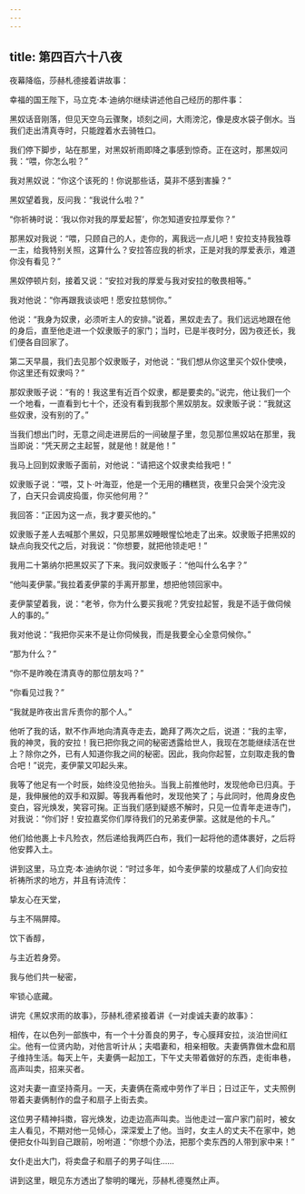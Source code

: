 ```yaml
---
---
---
```

title: 第四百六十八夜
---






夜幕降临，莎赫札德接着讲故事：





幸福的国王陛下，马立克·本·迪纳尔继续讲述他自己经历的那件事：

黑奴话音刚落，但见天空乌云骤聚，顷刻之间，大雨滂沱，像是皮水袋子倒水。当我们走出清真寺时，只能蹚着水去骑牲口。

我们停下脚步，站在那里，对黑奴祈雨即降之事感到惊奇。正在这时，那黑奴问我：“喂，你怎么啦？”

我对黑奴说：“你这个该死的！你说那些话，莫非不感到害臊？”

黑奴望着我，反问我：“我说什么啦？”

“你祈祷时说：‘我以你对我的厚爱起誓’，你怎知道安拉厚爱你？”

那黑奴对我说：“喂，只顾自己的人，走你的，离我远一点儿吧！安拉支持我独尊一主，给我特别关照，这算什么？安拉答应我的祈求，正是对我的厚爱表示，难道你没有看见？”

黑奴停顿片刻，接着又说：“安拉对我的厚爱与我对安拉的敬畏相等。”

我对他说：“你再跟我谈谈吧！愿安拉慈悯你。”

他说：“我身为奴隶，必须听主人的安排。”说着，黑奴走去了。我们远远地跟在他的身后，直至他走进一个奴隶贩子的家门；当时，已是半夜时分，因为夜还长，我们便各自回家了。

第二天早晨，我们去见那个奴隶贩子，对他说：“我们想从你这里买个奴仆使唤，你这里还有奴隶吗？”

那奴隶贩子说：“有的！我这里有近百个奴隶，都是要卖的。”说完，他让我们一个一个地看，一直看到七十个，还没有看到我那个黑奴朋友。奴隶贩子说：“我就这些奴隶，没有别的了。”

当我们想出门时，无意之间走进房后的一间破屋子里，忽见那位黑奴站在那里，我当即说：“凭天房之主起誓，就是他！就是他！”

我马上回到奴隶贩子面前，对他说：“请把这个奴隶卖给我吧！”

奴隶贩子说：“喂，艾卜·叶海亚，他是一个无用的糟糕货，夜里只会哭个没完没了，白天只会调皮捣蛋，你买他何用？”

我回答：“正因为这一点，我才要买他的。”

奴隶贩子差人去喊那个黑奴，只见那黑奴睡眼惺忪地走了出来。奴隶贩子把黑奴的缺点向我交代之后，对我说：“你想要，就把他领走吧！”

我用二十第纳尔把黑奴买了下来。我问奴隶贩子：“他叫什么名字？”

“他叫麦伊蒙。”我拉着麦伊蒙的手离开那里，想把他领回家中。

麦伊蒙望着我，说：“老爷，你为什么要买我呢？凭安拉起誓，我是不适于做伺候人的事的。”

我对他说：“我把你买来不是让你伺候我，而是我要全心全意伺候你。”

“那为什么？”

“你不是昨晚在清真寺的那位朋友吗？”

“你看见过我？”

“我就是昨夜出言斥责你的那个人。”

他听了我的话，默不作声地向清真寺走去，跪拜了两次之后，说道：“我的主宰，我的神灵，我的安拉！我已把你我之间的秘密透露给世人，我现在怎能继续活在世上？除你之外，已有人知道你我之间的秘密。因此，我向你起誓，立刻取走我的鲁合吧！”说完，麦伊蒙又叩起头来。

我等了他足有一个时辰，始终没见他抬头。当我上前推他时，发现他命已归真。于是，我伸展他的双手和双脚。等我再看他时，发现他笑了；与此同时，他周身皮色变白，容光焕发，笑容可掬。正当我们感到疑惑不解时，只见一位青年走进寺门，对我说：“你们好！安拉嘉奖你们厚待我们的兄弟麦伊蒙。这就是他的卡凡。”

他们给他裹上卡凡殓衣，然后递给我两匹白布，我们一起将他的遗体裹好，之后将他安葬入土。





讲到这里，马立克·本·迪纳尔说：“时过多年，如今麦伊蒙的坟墓成了人们向安拉祈祷所求的地方，并且有诗流传：


挚友心在天堂，

与主不隔屏障。

饮下香醇，

与主近若身旁。

我与他们共一秘密，

牢锁心底藏。



讲完《黑奴求雨的故事》，莎赫札德紧接着讲《一对虔诚夫妻的故事》：

相传，在以色列一部族中，有一个十分善良的男子，专心膜拜安拉，淡泊世间红尘。他有一位贤内助，对他言听计从；夫唱妻和，相亲相敬。夫妻俩靠做木盘和扇子维持生活。每天上午，夫妻俩一起加工，下午丈夫带着做好的东西，走街串巷，高声叫卖，招来买者。

这对夫妻一直坚持斋月。一天，夫妻俩在斋戒中劳作了半日；日过正午，丈夫照例带着夫妻俩制作的盘子和扇子上街去卖。

这位男子精神抖擞，容光焕发，边走边高声叫卖。当他走过一富户家门前时，被女主人看见，不期对他一见倾心，深深爱上了他。当时，女主人的丈夫不在家中，她便把女仆叫到自己跟前，吩咐道：“你想个办法，把那个卖东西的人带到家中来！”

女仆走出大门，将卖盘子和扇子的男子叫住……





讲到这里，眼见东方透出了黎明的曙光，莎赫札德戛然止声。